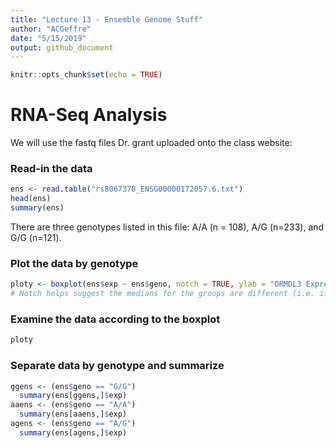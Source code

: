 ```yaml
---
title: "Lecture 13 - Ensemble Genome Stuff"
author: "ACGeffre"
date: "5/15/2019"
output: github_document
---
```


```r
knitr::opts_chunk$set(echo = TRUE)
```

# RNA-Seq Analysis

We will use the fastq files Dr. grant uploaded onto the class website:


### Read-in the data
```r
ens <- read.table("rs8067378_ENSG00000172057.6.txt")
head(ens)
summary(ens)
```
There are three genotypes listed in this file: A/A (n = 108), A/G (n=233), and G/G (n=121).

### Plot the data by genotype
```r
ploty <- boxplot(ens$exp ~ ens$geno, notch = TRUE, ylab = "ORMDL3 Expression", xlab = "Genotype")
# Notch helps suggest the medians for the groups are different (i.e. if they don't overlap they are different.)
```
### Examine the data according to the boxplot
```r
ploty
```

### Separate data by genotype and summarize
```r
ggens <- (ens$geno == "G/G")
  summary(ens[ggens,]$exp)
aaens <- (ens$geno == "A/A")
  summary(ens[aaens,]$exp)
agens <- (ens$geno == "A/G")
  summary(ens[agens,]$exp)
```

